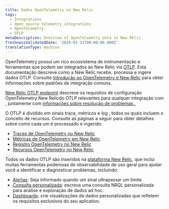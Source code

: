 ```yaml
---
title: Dados OpenTelemetry no New Relic
tags:
  - Integrations
  - Open source telemetry integrations
  - OpenTelemetry
  - OTLP
metaDescription: Overview of OpenTelemetry data in New RElic
freshnessValidatedDate: '2024-05-31T00:00:00.000Z'
translationType: machine
---
```


OpenTelemetry possui um rico ecossistema de instrumentação e ferramentas que podem ser integrados ao New Relic via [OTLP](https://opentelemetry.io/docs/specs/otlp/). Esta documentação descreve como a New Relic recebe, processa e ingere dados OTLP. Consulte [Introdução ao OpenTelemetry e New Relic](/docs/more-integrations/open-source-telemetry-integrations/opentelemetry/get-started/opentelemetry-get-started-intro/) para obter informações sobre padrões de integração comuns.

[New Relic OTLP endpoint](/docs/more-integrations/open-source-telemetry-integrations/opentelemetry/best-practices/opentelemetry-otlp/) descreve os requisitos de configuração OpenTelemetry New Relicdo OTLP relevantes para qualquer integração com , juntamente com [informações sobre resolução de problemas .](/docs/more-integrations/open-source-telemetry-integrations/opentelemetry/best-practices/opentelemetry-otlp-troubleshooting/)

O OTLP é dividido em sinais trace, métricos e log , todos os quais incluem o conceito de recursos. Consulte as páginas a seguir para obter detalhes sobre como cada um é processado e ingerido:

* [Traces de OpenTelemetry no New Relic](/docs/more-integrations/open-source-telemetry-integrations/opentelemetry/best-practices/opentelemetry-best-practices-traces/)
* [Métricas de OpenTelemetry em New Relic](/docs/more-integrations/open-source-telemetry-integrations/opentelemetry/best-practices/opentelemetry-best-practices-metrics/)
* [Registro OpenTelemetry no New Relic](/docs/more-integrations/open-source-telemetry-integrations/opentelemetry/best-practices/opentelemetry-best-practices-logs/)
* [Recursos OpenTelemetry no New Relic](/docs/more-integrations/open-source-telemetry-integrations/opentelemetry/best-practices/opentelemetry-best-practices-resources/)

Todos os dados OTLP são inseridos na [plataforma New Relic](/docs/new-relic-solutions/new-relic-one/introduction-new-relic-platform/), que inclui muitas ferramentas poderosas de observabilidade de uso geral para ajudar você a identificar e diagnosticar problemas, incluindo:

* [Alertas](/docs/alerts-applied-intelligence/overview/): Seja informado quando um sinal ultrapassar um limite.
* [Consulta personalizada](/docs/query-your-data/explore-query-data/get-started/introduction-querying-new-relic-data/): escreva uma consulta NRQL personalizada para análise e exploração de dados ad hoc.
* [Dashboards](/docs/query-your-data/explore-query-data/dashboards/introduction-dashboards/): crie visualizações de dados personalizadas que refletem os requisitos exclusivos do seu aplicativo.